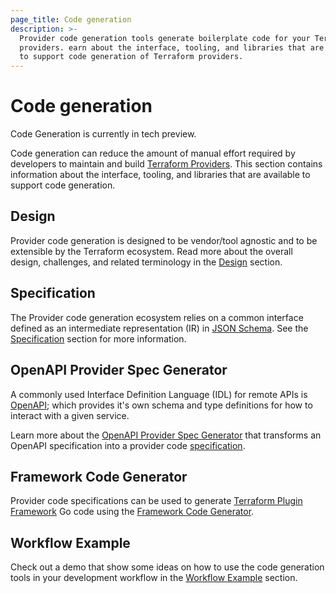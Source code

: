 ```yaml
---
page_title: Code generation
description: >-
  Provider code generation tools generate boilerplate code for your Terraform
  providers. earn about the interface, tooling, and libraries that are available
  to support code generation of Terraform providers.
---
```


# Code generation

<Note>
Code Generation is currently in tech preview.
</Note>

Code generation can reduce the amount of manual effort required by developers to maintain and build [Terraform Providers](/terraform/language/providers). This section contains information about the interface, tooling, and libraries that are available to support code generation.

## Design

Provider code generation is designed to be vendor/tool agnostic and to be extensible by the Terraform ecosystem. Read more about the overall design, challenges, and related terminology in the [Design](/terraform/plugin/code-generation/design) section.

## Specification

The Provider code generation ecosystem relies on a common interface defined as an intermediate representation (IR) in [JSON Schema](https://json-schema.org/). See the [Specification](/terraform/plugin/code-generation/specification) section for more information.

## OpenAPI Provider Spec Generator

A commonly used Interface Definition Language (IDL) for remote APIs is [OpenAPI](https://www.openapis.org/); which provides it's own schema and type definitions for how to interact with a given service.

Learn more about the [OpenAPI Provider Spec Generator](/terraform/plugin/code-generation/openapi-generator) that transforms an OpenAPI specification into a provider code [specification](/terraform/plugin/code-generation/specification).

## Framework Code Generator

Provider code specifications can be used to generate [Terraform Plugin Framework](/terraform/plugin/framework) Go code using the [Framework Code Generator](/terraform/plugin/code-generation/framework-generator).

## Workflow Example

Check out a demo that show some ideas on how to use the code generation tools in your development workflow in the [Workflow Example](/terraform/plugin/code-generation/workflow-example) section.